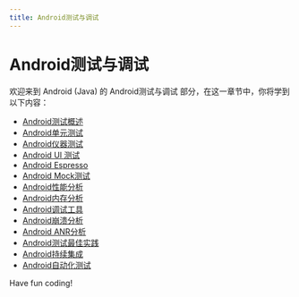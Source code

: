 ```yaml
---
title: Android测试与调试
---
```


# Android测试与调试

欢迎来到 Android (Java) 的 Android测试与调试 部分，在这一章节中，你将学到以下内容：

- [Android测试概述](./0-android-testing-overview.mdx)
- [Android单元测试](./1-android-unit-test.mdx)
- [Android仪器测试](./2-android-instrument-test.mdx)
- [Android UI 测试](./3-android-ui-test.mdx)
- [Android Espresso](./4-android-espresso.mdx)
- [Android Mock测试](./5-android-mock-test.mdx)
- [Android性能分析](./6-android-performance-analysis.mdx)
- [Android内存分析](./7-android-memory-analysis.mdx)
- [Android调试工具](./8-android-debugging-tool.mdx)
- [Android崩溃分析](./9-android-crash-analysis.mdx)
- [Android ANR分析](./10-android-anr-analysis.mdx)
- [Android测试最佳实践](./11-android-testing-best-practices.mdx)
- [Android持续集成](./12-android-continuous-integration.mdx)
- [Android自动化测试](./13-android-automated-testing.mdx)

Have fun coding!